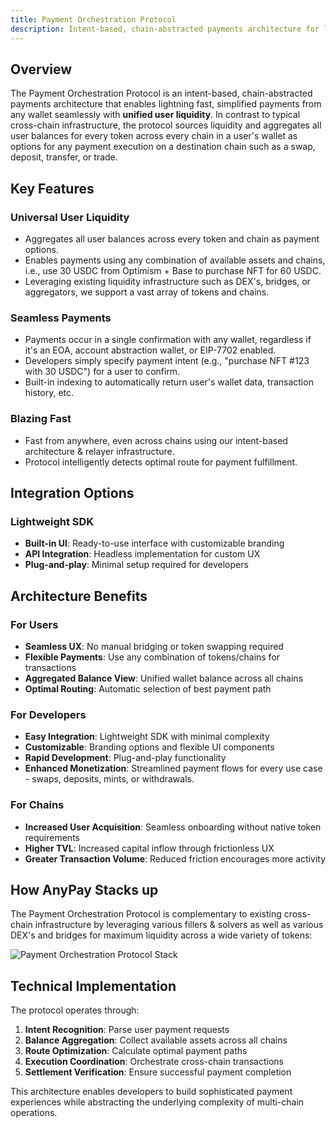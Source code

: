 ```yaml
---
title: Payment Orchestration Protocol
description: Intent-based, chain-abstracted payments architecture for lightning fast, simplified payments with unified user liquidity.
---
```



## Overview

The Payment Orchestration Protocol is an intent-based, chain-abstracted payments architecture that enables lightning fast, simplified payments from any wallet seamlessly with **unified user liquidity**. In contrast to typical cross-chain infrastructure, the protocol sources liquidity and aggregates all user balances for every token across every chain in a user's wallet as options for any payment execution on a destination chain such as a swap, deposit, transfer, or trade.

## Key Features

### Universal User Liquidity
- Aggregates all user balances across every token and chain as payment options.
- Enables payments using any combination of available assets and chains, i.e., use 30 USDC from Optimism + Base to purchase NFT for 60 USDC.
- Leveraging existing liquidity infrastructure such as DEX's, bridges, or aggregators, we support a vast array of tokens and chains.

### Seamless Payments
- Payments occur in a single confirmation with any wallet, regardless if it's an EOA, account abstraction wallet, or EIP-7702 enabled.
- Developers simply specify payment intent (e.g., "purchase NFT #123 with 30 USDC") for a user to confirm.
- Built-in indexing to automatically return user's wallet data, transaction history, etc.

### Blazing Fast
- Fast from anywhere, even across chains using our intent-based architecture & relayer infrastructure.
- Protocol intelligently detects optimal route for payment fulfillment.




## Integration Options

### Lightweight SDK
- **Built-in UI**: Ready-to-use interface with customizable branding
- **API Integration**: Headless implementation for custom UX
- **Plug-and-play**: Minimal setup required for developers


## Architecture Benefits

### For Users
- **Seamless UX**: No manual bridging or token swapping required
- **Flexible Payments**: Use any combination of tokens/chains for transactions
- **Aggregated Balance View**: Unified wallet balance across all chains
- **Optimal Routing**: Automatic selection of best payment path

### For Developers
- **Easy Integration**: Lightweight SDK with minimal complexity
- **Customizable**: Branding options and flexible UI components
- **Rapid Development**: Plug-and-play functionality
- **Enhanced Monetization**: Streamlined payment flows for every use case - swaps, deposits, mints, or withdrawals.

### For Chains
- **Increased User Acquisition**: Seamless onboarding without native token requirements
- **Higher TVL**: Increased capital inflow through frictionless UX
- **Greater Transaction Volume**: Reduced friction encourages more activity

## How AnyPay Stacks up

The Payment Orchestration Protocol is complementary to existing cross-chain infrastructure by leveraging various fillers & solvers as well as various DEX's and bridges for maximum liquidity across a wide variety of tokens:

![Payment Orchestration Protocol Stack](images/pop-protocol-stack.png)


## Technical Implementation

The protocol operates through:

1. **Intent Recognition**: Parse user payment requests
2. **Balance Aggregation**: Collect available assets across all chains
3. **Route Optimization**: Calculate optimal payment paths
4. **Execution Coordination**: Orchestrate cross-chain transactions
5. **Settlement Verification**: Ensure successful payment completion

This architecture enables developers to build sophisticated payment experiences while abstracting the underlying complexity of multi-chain operations.